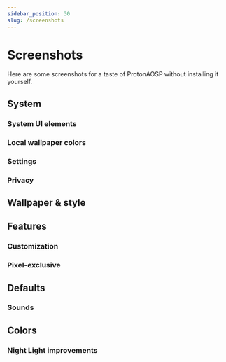 ```yaml
---
sidebar_position: 30
slug: /screenshots
---
```



# Screenshots

Here are some screenshots for a taste of ProtonAOSP without installing it yourself.

## System

### System UI elements

<Screenshots>
  <Screenshot name="sys-ui-notif-light" alt="Notification shade, light" />
  <Screenshot name="sys-ui-notif-dark" alt="Notification shade, dark" />
  <Screenshot name="sys-ui-qs-light" alt="Quick settings, light" />
  <Screenshot name="sys-ui-qs-dark" alt="Quick settings, dark" />
  <Screenshot name="sys-ui-lock-screen" alt="Lock screen" />
  <Screenshot name="sys-ui-recents-light" alt="Recents overview, light" />
  <Screenshot name="sys-ui-recents-dark" alt="Recents overview, dark" />
</Screenshots>

### Local wallpaper colors

<Screenshots>
  <Screenshot name="launcher-localcolor-widget1" alt="Widget colors (1), light" />
  <Screenshot name="launcher-localcolor-widget1-dark" alt="Widget colors (1), dark" />
  <Screenshot name="launcher-localcolor-widget2" alt="Widget colors (2)" />
  <Screenshot name="launcher-localcolor-widget3" alt="Widget colors (3)" />
  <Screenshot name="launcher-localcolor-menu1" alt="Menu colors (1)" />
  <Screenshot name="launcher-localcolor-menu2" alt="Menu colors (2)" />
</Screenshots>

### Settings

<Screenshots>
  <Screenshot name="sys-settings-home-light" alt="Settings home, light" />
  <Screenshot name="sys-settings-home-dark" alt="Settings home, dark" />
  <Screenshot name="sys-settings-privacy-light" alt="Privacy settings, light" />
  <Screenshot name="sys-settings-privacy-dark" alt="Privacy settings, dark" />
</Screenshots>

### Privacy

<Screenshots>
  <Screenshot name="sys-settings-privacy-dashboard" alt="Privacy dashboard" />
  <Screenshot name="sys-settings-privacy-contacts" alt="Contacts usage history" />
  <Screenshot name="sys-settings-privacy-storage" alt="Storage usage history" />
  <Screenshot name="sys-settings-privacy-perms" alt="Privacy permissions" />
</Screenshots>

## Wallpaper & style

<Screenshots>
  <Screenshot name="feat-theme-home" alt="Wallpaper &amp; style home" />
  <Screenshot name="feat-theme-wallpaper-list" alt="Wallpaper categories" />
  <Screenshot name="feat-theme-wallpapers-elementary" alt="elementary OS wallpapers" />
  <Screenshot name="feat-theme-app-grid" alt="App grid options" />
</Screenshots>

## Features

### Customization

<Screenshots>
  <Screenshot name="feat-cust-statusbar-icons" alt="Status bar icons" />
  <Screenshot name="feat-cust-statusbar-clock" alt="Status bar clock" />
  <Screenshot name="feat-cust-rgb-color-balance" alt="Display color balance" />
</Screenshots>

### Pixel-exclusive

<Screenshots>
  <Screenshot name="feat-pixel-now-playing" alt="Now Playing" />
  <Screenshot name="feat-pixel-live-caption" alt="Live Caption" />
  <Screenshot name="feat-pixel-adaptive-sound" alt="Adaptive Sound" />
</Screenshots>

## Defaults

### Sounds

<Screenshots>
  <Screenshot name="default-sounds-ringtone" alt="Ringtones" />
  <Screenshot name="default-sounds-notif" alt="Notification sounds" />
  <Screenshot name="default-sounds-alarm" alt="Alarm sounds" />
</Screenshots>

## Colors

### Night Light improvements

<Screenshots>
  <Screenshot name="color-night-light-wall2" alt="Reference, Night Light off" />
  <Screenshot name="color-night-light-wall2-cat16-norm" alt="ProtonAOSP Night Light" />
  <Screenshot name="color-night-light-wall2-google" alt="Stock Night Light" />
</Screenshots>
